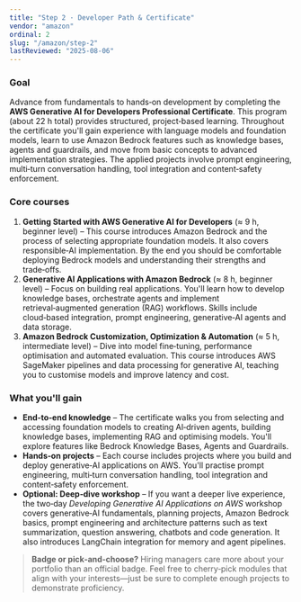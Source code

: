 ```yaml
---
title: "Step 2 · Developer Path & Certificate"
vendor: "amazon"
ordinal: 2
slug: "/amazon/step-2"
lastReviewed: "2025-08-06"
---
```


### Goal

Advance from fundamentals to hands‑on development by completing the **AWS Generative AI for Developers Professional Certificate**.  This program (about 22 h total) provides structured, project‑based learning.  Throughout the certificate you'll gain experience with language models and foundation models, learn to use Amazon Bedrock features such as knowledge bases, agents and guardrails, and move from basic concepts to advanced implementation strategies.  The applied projects involve prompt engineering, multi‑turn conversation handling, tool integration and content‑safety enforcement.

### Core courses

1. **Getting Started with AWS Generative AI for Developers** (≈ 9 h, beginner level) – This course introduces Amazon Bedrock and the process of selecting appropriate foundation models.  It also covers responsible‑AI implementation.  By the end you should be comfortable deploying Bedrock models and understanding their strengths and trade‑offs.
2. **Generative AI Applications with Amazon Bedrock** (≈ 8 h, beginner level) – Focus on building real applications.  You'll learn how to develop knowledge bases, orchestrate agents and implement retrieval‑augmented generation (RAG) workflows.  Skills include cloud‑based integration, prompt engineering, generative‑AI agents and data storage.
3. **Amazon Bedrock Customization, Optimization & Automation** (≈ 5 h, intermediate level) – Dive into model fine‑tuning, performance optimisation and automated evaluation.  This course introduces AWS SageMaker pipelines and data processing for generative AI, teaching you to customise models and improve latency and cost.

### What you'll gain

* **End‑to‑end knowledge** – The certificate walks you from selecting and accessing foundation models to creating AI‑driven agents, building knowledge bases, implementing RAG and optimising models.  You'll explore features like Bedrock Knowledge Bases, Agents and Guardrails.
* **Hands‑on projects** – Each course includes projects where you build and deploy generative‑AI applications on AWS.  You'll practise prompt engineering, multi‑turn conversation handling, tool integration and content‑safety enforcement.
* **Optional: Deep‑dive workshop** – If you want a deeper live experience, the two‑day *Developing Generative AI Applications on AWS* workshop covers generative‑AI fundamentals, planning projects, Amazon Bedrock basics, prompt engineering and architecture patterns such as text summarization, question answering, chatbots and code generation.  It also introduces LangChain integration for memory and agent pipelines.

> **Badge or pick‑and‑choose?**  Hiring managers care more about your portfolio than an official badge.  Feel free to cherry‑pick modules that align with your interests—just be sure to complete enough projects to demonstrate proficiency.
